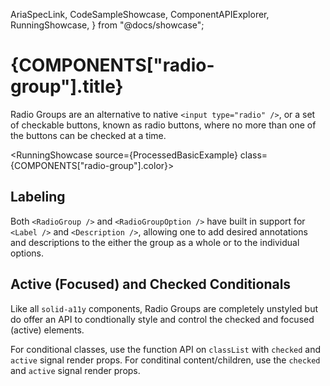 
  AriaSpecLink,
  CodeSampleShowcase,
  ComponentAPIExplorer,
  RunningShowcase,
} from "@docs/showcase";


# {COMPONENTS["radio-group"].title}

Radio Groups are an alternative to native `<input type="radio" />`, or a set of checkable buttons,
known as radio buttons, where no more than one of the buttons can be checked at a time.

<RunningShowcase source={ProcessedBasicExample} class={COMPONENTS["radio-group"].color}>
  <RadioGroupBasicExample />
</RunningShowcase>

## Labeling

Both `<RadioGroup />` and `<RadioGroupOption />` have built in support for `<Label />` and
`<Description />`, allowing one to add desired annotations and descriptions to the either the group
as a whole or to the individual options.

<CodeSampleShowcase source={ProcessedWithCustomLabelsExample} />

## Active (Focused) and Checked Conditionals

Like all `solid-a11y` components, Radio Groups are completely unstyled but do offer an API to
condtionally style and control the checked and focused (active) elements.

For conditional classes, use the function API on `classList` with `checked` and `active` signal
render props. For conditinal content/children, use the `checked` and `active` signal render props.

<CodeSampleShowcase source={ProcessedWithRenderProps} />

<ComponentAPIExplorer components={RadioGroupComponentDocumentation} />

<AriaSpecLink href="radiobutton" />
